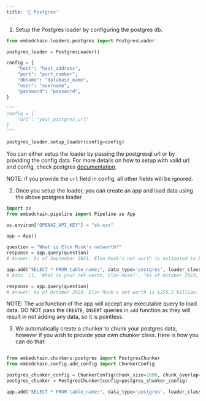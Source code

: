 ```yaml
---
title: '🐘 Postgres'
---
```


1. Setup the Postgres loader by configuring the postgres db.
```Python
from embedchain.loaders.postgres import PostgresLoader

postgres_loader = PostgresLoader()

config = {
    "host": "host_address",
    "port": "port_number",
    "dbname": "database_name",
    "user": "username",
    "password": "password",
}

"""
config = {
    "url": "your_postgres_url"
}
"""

postgres_loader.setup_loader(config=config)
```

You can either setup the loader by passing the postgresql url or by providing the config data.
For more details on how to setup with valid url and config, check postgres [documentation](https://www.postgresql.org/docs/current/libpq-connect.html#LIBPQ-CONNSTRING:~:text=34.1.1.%C2%A0Connection%20Strings-,%23,-Several%20libpq%20functions).

NOTE: if you provide the `url` field in config, all other fields will be ignored.

2. Once you setup the loader, you can create an app and load data using the above postgres loader
```Python
import os
from embedchain.pipeline import Pipeline as App

os.environ["OPENAI_API_KEY"] = "sk-xxx"

app = App()

question = "What is Elon Musk's networth?"
response = app.query(question)
# Answer: As of September 2021, Elon Musk's net worth is estimated to be around $250 billion, making him one of the wealthiest individuals in the world. However, please note that net worth can fluctuate over time due to various factors such as stock market changes and business ventures.

app.add("SELECT * FROM table_name;", data_type='postgres', loader_class=postgres_loader)
# Adds `(1, 'What is your net worth, Elon Musk?', "As of October 2023, Elon Musk's net worth is $255.2 billion.")`

response = app.query(question)
# Answer: As of October 2023, Elon Musk's net worth is $255.2 billion.
```

NOTE: The `add` function of the app will accept any executable query to load data. DO NOT pass the `CREATE`, `INSERT` queries in `add` function as they will result in not adding any data, so it is pointless.

3. We automatically create a chunker to chunk your postgres data, however if you wish to provide your own chunker class. Here is how you can do that:
```Python

from embedchain.chunkers.postgres import PostgresChunker
from embedchain.config.add_config import ChunkerConfig

postgres_chunker_config = ChunkerConfig(chunk_size=1000, chunk_overlap=0, length_function=len)
postgres_chunker = PostgresChunker(config=postgres_chunker_config)

app.add("SELECT * FROM table_name;", data_type='postgres', loader_class=postgres_loader, chunker_class=postgres_chunker)
```